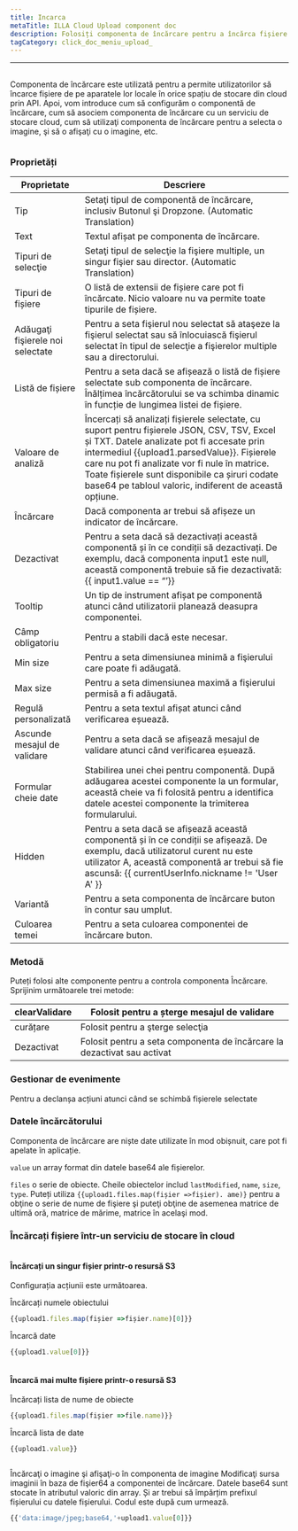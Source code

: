 ```yaml
---
title: Incarca
metaTitle: ILLA Cloud Upload component doc
description: Folosiți componenta de încărcare pentru a încărca fișiere de pe aparatele locale în orice spațiu de stocare în cloud
tagCategory: click_doc_meniu_upload_
---
```


* * *

## <Heading hidden>Încărcați</Heading>

Componenta de încărcare este utilizată pentru a permite utilizatorilor să încarce fișiere de pe aparatele lor locale în orice spațiu de stocare din cloud prin API. Apoi, vom introduce cum să configurăm o componentă de încărcare, cum să asociem componenta de încărcare cu un serviciu de stocare cloud, cum să utilizaţi componenta de încărcare pentru a selecta o imagine, şi să o afişaţi cu o imagine, etc.

<img src='https://cdn.illacloud.com/official-website/img/docs/upload1.png' alt="" />

### Proprietăți

| Proprietate                      | Descriere                                                                                                                                                                                                                                                                                                                                              |
| -------------------------------- | ------------------------------------------------------------------------------------------------------------------------------------------------------------------------------------------------------------------------------------------------------------------------------------------------------------------------------------------------------ |
| Tip                              | Setaţi tipul de componentă de încărcare, inclusiv Butonul şi Dropzone. (Automatic Translation)                                                                                                                                                                                                                                                         |
| Text                             | Textul afișat pe componenta de încărcare.                                                                                                                                                                                                                                                                                                              |
| Tipuri de selecţie               | Setaţi tipul de selecţie la fişiere multiple, un singur fişier sau director. (Automatic Translation)                                                                                                                                                                                                                                                   |
| Tipuri de fișiere                | O listă de extensii de fișiere care pot fi încărcate. Nicio valoare nu va permite toate tipurile de fișiere.                                                                                                                                                                                                                                           |
| Adăugaţi fişierele noi selectate | Pentru a seta fişierul nou selectat să ataşeze la fişierul selectat sau să înlocuiască fişierul selectat în tipul de selecţie a fişierelor multiple sau a directorului.                                                                                                                                                                                |
| Listă de fișiere                 | Pentru a seta dacă se afișează o listă de fișiere selectate sub componenta de încărcare. Înălțimea încărcătorului se va schimba dinamic în funcție de lungimea listei de fișiere.                                                                                                                                                                      |
| Valoare de analiză               | Încercați să analizați fișierele selectate, cu suport pentru fișierele JSON, CSV, TSV, Excel și TXT. Datele analizate pot fi accesate prin intermediul {{upload1.parsedValue}}. Fișierele care nu pot fi analizate vor fi nule în matrice. Toate fișierele sunt disponibile ca șiruri codate base64 pe tabloul valoric, indiferent de această opțiune. |
| Încărcare                        | Dacă componenta ar trebui să afișeze un indicator de încărcare.                                                                                                                                                                                                                                                                                        |
| Dezactivat                       | Pentru a seta dacă să dezactivați această componentă și în ce condiții să dezactivați. De exemplu, dacă componenta input1 este null, această componentă trebuie să fie dezactivată: {{ input1.value == “’}}                                                                                                                                            |
| Tooltip                          | Un tip de instrument afișat pe componentă atunci când utilizatorii planează deasupra componentei.                                                                                                                                                                                                                                                      |
| Câmp obligatoriu                 | Pentru a stabili dacă este necesar.                                                                                                                                                                                                                                                                                                                    |
| Min size                         | Pentru a seta dimensiunea minimă a fişierului care poate fi adăugată.                                                                                                                                                                                                                                                                                  |
| Max size                         | Pentru a seta dimensiunea maximă a fişierului permisă a fi adăugată.                                                                                                                                                                                                                                                                                   |
| Regulă personalizată             | Pentru a seta textul afișat atunci când verificarea eșuează.                                                                                                                                                                                                                                                                                           |
| Ascunde mesajul de validare      | Pentru a seta dacă se afișează mesajul de validare atunci când verificarea eșuează.                                                                                                                                                                                                                                                                    |
| Formular cheie date              | Stabilirea unei chei pentru componentă. După adăugarea acestei componente la un formular, această cheie va fi folosită pentru a identifica datele acestei componente la trimiterea formularului.                                                                                                                                                       |
| Hidden                           | Pentru a seta dacă se afișează această componentă și în ce condiții se afișează. De exemplu, dacă utilizatorul curent nu este utilizator A, această componentă ar trebui să fie ascunsă: {{ currentUserInfo.nickname != 'User A' }}                                                                                                                    |
| Variantă                         | Pentru a seta componenta de încărcare buton în contur sau umplut.                                                                                                                                                                                                                                                                                      |
| Culoarea temei                   | Pentru a seta culoarea componentei de încărcare buton.                                                                                                                                                                                                                                                                                                 |

### Metodă

Puteți folosi alte componente pentru a controla componenta Încărcare. Sprijinim următoarele trei metode:

| clearValidare | Folosit pentru a șterge mesajul de validare                             |
| ------------- | ----------------------------------------------------------------------- |
| curățare      | Folosit pentru a şterge selecţia                                        |
| Dezactivat    | Folosit pentru a seta componenta de încărcare la dezactivat sau activat |

### Gestionar de evenimente

Pentru a declanșa acțiuni atunci când se schimbă fișierele selectate

### Datele încărcătorului

Componenta de încărcare are niște date utilizate în mod obișnuit, care pot fi apelate în aplicație.

`value` un array format din datele base64 ale fișierelor. 

`files` o serie de obiecte. Cheile obiectelor includ `lastModified`, `name`, `size`, `type`. Puteți utiliza `{{upload1.files.map(fișier =>fișier). ame)}` pentru a obţine o serie de nume de fişiere şi puteţi obţine de asemenea matrice de ultimă oră, matrice de mărime, matrice în acelaşi mod. 

### Încărcați fișiere într-un serviciu de stocare în cloud

<img src='https://cdn.illacloud.com/official-website/img/docs/upload2.gif' alt="" />

#### Încărcați un singur fișier printr-o resursă S3

Configurația acțiunii este următoarea. 

Încărcați numele obiectului

```jsx
{{upload1.files.map(fișier =>fișier.name)[0]}}
```

Încarcă date

```jsx
{{upload1.value[0]}}
```

<img src='https://cdn.illacloud.com/official-website/img/docs/upload3.png' alt="" />

#### Încarcă mai multe fișiere printr-o resursă S3

Încărcați lista de nume de obiecte

```jsx
{{upload1.files.map(fișier =>file.name)}}
```

Încarcă lista de date

```jsx
{{upload1.value}}
```

<img src='https://cdn.illacloud.com/official-website/img/docs/upload4.png' alt="" />

Încărcaţi o imagine şi afişaţi-o în componenta de imagine
Modificaţi sursa imaginii în baza de fişier64 a componentei de încărcare. Datele base64 sunt stocate în atributul valoric din array. Și ar trebui să împărțim prefixul fișierului cu datele fișierului. Codul este după cum urmează. 

```jsx
{{'data:image/jpeg;base64,'+upload1.value[0]}}
```

<img src='https://cdn.illacloud.com/official-website/img/docs/upload5.gif' alt="" />
